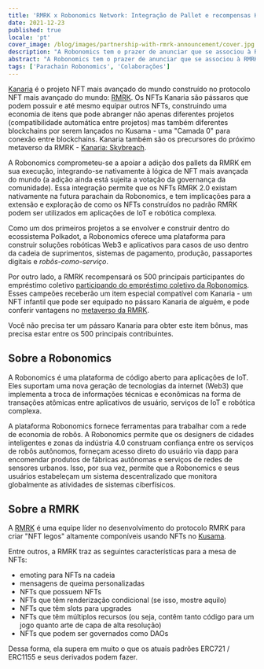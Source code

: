 ```yaml
---
title: 'RMRK x Robonomics Network: Integração de Pallet e recompensas Kanaria'
date: 2021-12-23
published: true
locale: 'pt'
cover_image: /blog/images/partnership-with-rmrk-announcement/cover.jpg
description: "A Robonomics tem o prazer de anunciar que se associou à RMRK para trazer um tema de robótica ao projeto Kanaria e apoiar os padrões RMRK2.0! Kanaria é o projeto NFT mais avançado do mundo construído no protocolo NFT mais avançado do mundo: RMRK."
abstract: "A Robonomics tem o prazer de anunciar que se associou à RMRK para trazer um tema de robótica ao projeto Kanaria e apoiar os padrões RMRK2.0! Kanaria é o projeto NFT mais avançado do mundo construído no protocolo NFT mais avançado do mundo: RMRK."
tags: ['Parachain Robonomics', 'Colaborações']
---
```


[Kanaria](https://kanaria.rmrk.app/) é o projeto NFT mais avançado do mundo construído no protocolo NFT mais avançado do mundo: [RMRK](https://rmrk.app/).
Os NFTs Kanaria são pássaros que podem possuir e até mesmo equipar outros NFTs, construindo uma economia de itens que pode abranger não apenas diferentes projetos (compatibilidade automática entre projetos) mas também diferentes blockchains por serem lançados no Kusama - uma "Camada 0" para conexão entre blockchains. Kanaria também são os precursores do próximo metaverso da RMRK - [Kanaria: Skybreach](https://url.rmrk.app/meta).

A Robonomics comprometeu-se a apoiar a adição dos pallets da RMRK em sua execução, integrando-se nativamente à lógica de NFT mais avançada do mundo (a adição ainda está sujeita a votação da governança da comunidade). Essa integração permite que os NFTs RMRK 2.0 existam nativamente na futura parachain da Robonomics, e tem implicações para a extensão e exploração de como os NFTs construídos no padrão RMRK podem ser utilizados em aplicações de IoT e robótica complexa.

Como um dos primeiros projetos a se envolver e construir dentro do ecossistema Polkadot, a Robonomics oferece uma plataforma para construir soluções robóticas Web3 e aplicativos para casos de uso dentro da cadeia de suprimentos, sistemas de pagamento, produção, passaportes digitais e *robôs-como-serviço*.

Por outro lado, a RMRK recompensará os 500 principais participantes do empréstimo coletivo [participando do empréstimo coletivo da Robonomics](https://robonomics.network/kusama-slot/). Esses campeões receberão um item especial compatível com Kanaria - um NFT infantil que pode ser equipado no pássaro Kanaria de alguém, e pode conferir vantagens no [metaverso da RMRK](https://url.rmrk.app/meta).

Você não precisa ter um pássaro Kanaria para obter este item bônus, mas precisa estar entre os 500 principais contribuintes.

## Sobre a Robonomics

A Robonomics é uma plataforma de código aberto para aplicações de IoT. Eles suportam uma nova geração de tecnologias da internet (Web3) que implementa a troca de informações técnicas e econômicas na forma de transações atômicas entre aplicativos de usuário, serviços de IoT e robótica complexa.

A plataforma Robonomics fornece ferramentas para trabalhar com a rede de economia de robôs. A Robonomics permite que os designers de cidades inteligentes e zonas da indústria 4.0 construam confiança entre os serviços de robôs autônomos, forneçam acesso direto do usuário via dapp para encomendar produtos de fábricas autônomas e serviços de redes de sensores urbanos. Isso, por sua vez, permite que a Robonomics e seus usuários estabeleçam um sistema descentralizado que monitora globalmente as atividades de sistemas ciberfísicos.


## Sobre a RMRK

A [RMRK](https://rmrk.app/) é uma equipe líder no desenvolvimento do protocolo RMRK para criar "NFT legos" altamente componíveis usando NFTs no [Kusama](https://kusama.network/).

Entre outros, a RMRK traz as seguintes características para a mesa de NFTs:

* emoting para NFTs na cadeia
* mensagens de queima personalizadas
* NFTs que possuem NFTs
* NFTs que têm renderização condicional (se isso, mostre aquilo)
* NFTs que têm slots para upgrades
* NFTs que têm múltiplos recursos (ou seja, contêm tanto código para um jogo quanto arte de capa de alta resolução)
* NFTs que podem ser governados como DAOs

Dessa forma, ela supera em muito o que os atuais padrões ERC721 / ERC1155 e seus derivados podem fazer.